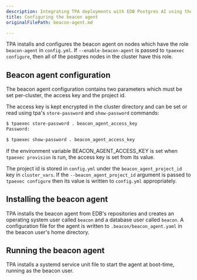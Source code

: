 ```yaml
---
description: Integrating TPA deployments with EDB Postgres AI using the agent
title: Configuring the beacon agent
originalFilePath: beacon-agent.md

---
```


TPA installs and configures the beacon agent on nodes which have
the role `beacon-agent` in `config.yml`. If `--enable-beacon-agent` is
passed to `tpaexec configure`, then all of the postgres nodes in the
cluster have this role.

## Beacon agent configuration

The beacon agent configuration contains two parameters which must be set
per-cluster, the access key and the project id.

The access key is kept encrypted in the cluster directory and can be
set or read using tpa's `store-password` and `show-password` commands:

```bash
$ tpaexec store-password . beacon_agent_access_key
Password:
```

```bash
$ tpaexec show-password . beacon_agent_access_key
```

If the environment variable BEACON_AGENT_ACCESS_KEY is set when `tpaexec
provision` is run, the access key is set from its value.

The project id is stored in `config.yml` under the
`beacon_agent_project_id` key in `cluster_vars`. If the
`--beacon_agent_project_id` argument is passed to `tpaexec configure`
then its value is written to `config.yml` appropriately.

## Installing the beacon agent

TPA installs the beacon agent from EDB's repositories and creates an
operating system user called `beacon` and a database user called
`beacon`. A configuration file for the agent is written to
`.beacon/beacon_agent.yaml` in the beacon user's home directory.

## Running the beacon agent

TPA installs a systemd service unit file to start the agent at
boot-time, running as the beacon user.

